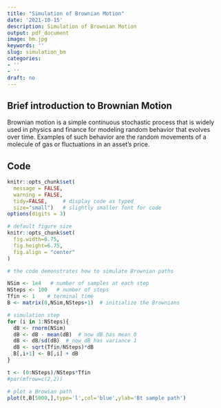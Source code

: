 ```yaml
---
title: "Simulation of Brownian Motion"
date: '2021-10-15'
description: Simulation of Brownian Motion
output: pdf_document
image: bm.jpg
keywords: ''
slug: simulation_bm
categories:
- ''
- ''
draft: no
---
```


## Brief introduction to Brownian Motion

Brownian motion is a simple continuous stochastic process that is widely used in physics and finance for modeling random behavior that evolves over time. Examples of such behavior are the random movements of a molecule of gas or fluctuations in an asset’s price.


## Code
```r
knitr::opts_chunk$set(
  message = FALSE, 
  warning = FALSE, 
  tidy=FALSE,     # display code as typed
  size="small")   # slightly smaller font for code
options(digits = 3)

# default figure size
knitr::opts_chunk$set(
  fig.width=6.75, 
  fig.height=6.75,
  fig.align = "center"
)
```



```r
# the code demonstrates how to simulate Brownian paths 

NSim <- 1e4   # number of samples at each step
NSteps <- 100   # number of steps 
Tfin <- 1    # terminal time
B <- matrix(0,NSim,NSteps+1)  # initialize the Brownians

# simulation step
for (i in 1:NSteps){
  dB <- rnorm(NSim)
  dB <- dB - mean(dB)  # now dB has mean 0
  dB <- dB/sd(dB)  # now dB has variance 1
  dB <- sqrt(Tfin/NSteps)*dB
  B[,i+1] <- B[,i] + dB
}

t <- (0:NSteps)/NSteps*Tfin
#par(mfrow=c(2,2))

# plot a Browian path
plot(t,B[5000,],type='l',col='blue',ylab='Bt sample path')
```

